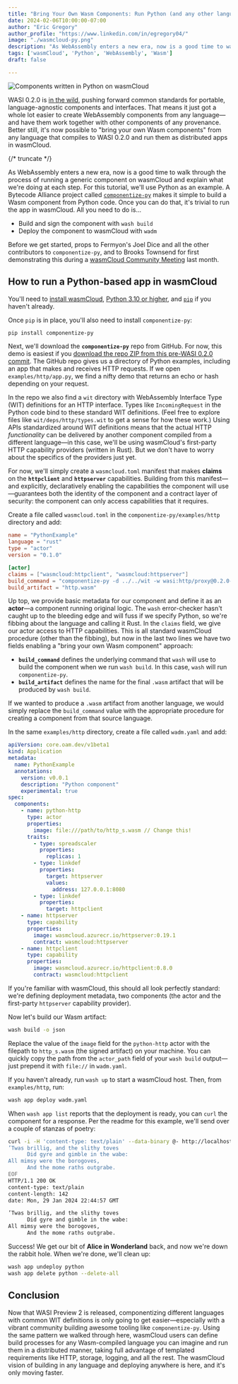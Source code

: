 ```yaml
---
title: "Bring Your Own Wasm Components: Run Python (and any other language) in wasmCloud"
date: 2024-02-06T10:00:00-07:00
author: "Eric Gregory"
author_profile: "https://www.linkedin.com/in/egregory04/"
image: "./wasmcloud-py.png"
description: "As WebAssembly enters a new era, now is a good time to walk through the process of running a generic component on wasmCloud and explain what we're doing at each step. For this tutorial, we'll use Python as an example."
tags: ['wasmCloud', 'Python', 'WebAssembly', 'Wasm']
draft: false

---
```


![Components written in Python on wasmCloud](./wasmcloud-py.png)

WASI 0.2.0 is [in the wild](https://wasmcloud.com/blog/wasi-preview-2-officially-launches), pushing forward common standards for portable, language-agnostic components and interfaces. That means it just got a whole lot easier to create WebAssembly components from any language&mdash;and have them work together with other components of any provenance. Better still, it's now possible to "bring your own Wasm components" from any language that compiles to WASI 0.2.0 and run them as distributed apps in wasmCloud.  

{/* truncate */}

As WebAssembly enters a new era, now is a good time to walk through the process of running a generic component on wasmCloud and explain what we're doing at each step. For this tutorial, we'll use Python as an example. A Bytecode Alliance project called [`componentize-py`](https://github.com/bytecodealliance/componentize-py) makes it simple to build a Wasm component from Python code. Once you can do that, it's trivial to run the app in wasmCloud. All you need to do is...

* Build and sign the component with `wash build` 
* Deploy the component to wasmCloud with `wadm`

Before we get started, props to Fermyon's Joel Dice and all the other contributors to `componentize-py`, and to Brooks Townsend for first demonstrating this during a [wasmCloud Community Meeting](https://wasmcloud.com/community/2024/01/17/community-meeting) last month. 

## How to run a Python-based app in wasmCloud

You'll need to [install wasmCloud](https://wasmcloud.com/docs/installation), [Python 3.10 or higher](https://www.python.org/), and [`pip`](https://pip.pypa.io/en/stable/installation/) if you haven't already. 

Once `pip` is in place, you'll also need to install `componentize-py`:

```bash
pip install componentize-py
```

Next, we'll download the **`componentize-py`** repo from GitHub. For now, this demo is easiest if you [download the repo ZIP from this pre-WASI 0.2.0 commit](https://github.com/bytecodealliance/componentize-py/tree/6535546d2bbe7f9857fbe50bd6a79fad97c6188a). The GitHub repo gives us a directory of Python examples, including an app that makes and receives HTTP requests. If we open `examples/http/app.py`, we find a nifty demo that returns an echo or hash depending on your request. 

In the repo we also find a `wit` directory with WebAssembly Interface Type (WIT) definitions for an HTTP interface. Types like `IncomingRequest` in the Python code bind to these standard WIT definitions. (Feel free to explore files like `wit/deps/http/types.wit` to get a sense for how these work.) Using APIs standardized around WIT definitions means that the actual HTTP *functionality* can be delivered by another component compiled from a different language&mdash;in this case, we'll be using wasmCloud's first-party HTTP capability providers (written in Rust). But we don't have to worry about the specifics of the providers just yet. 

For now, we'll simply create a `wasmcloud.toml` manifest that makes **claims** on the **`httpclient`** and **`httpserver`** capabilities. Building from this manifest&mdash;and explicitly, declaratively enabling the capabilities the component will use&mdash;guarantees both the identity of the component and a contract layer of security: the component can only access capabilities that it requires. 

Create a file called `wasmcloud.toml` in the `componentize-py/examples/http` directory and add:

```toml
name = "PythonExample"
language = "rust"
type = "actor"
version = "0.1.0"

[actor]
claims = ["wasmcloud:httpclient", "wasmcloud:httpserver"]
build_command = "componentize-py -d ../../wit -w wasi:http/proxy@0.2.0-rc-2023-12-05 componentize app -o http.wasm"
build_artifact = "http.wasm"
```

Up top, we provide basic metadata for our component and define it as an **actor**&mdash;a component running original logic. The `wash` error-checker hasn't caught up to the bleeding edge and will fuss if we specify Python, so we're fibbing about the language and calling it Rust. In the `claims` field, we give our actor access to HTTP capabilities. This is all standard wasmCloud procedure (other than the fibbing), but now in the last two lines we have two fields enabling a "bring your own Wasm component" approach:

* **`build_command`** defines the underlying command that `wash` will use to build the component when we run `wash build`. In this case, `wash` will run `componentize-py`.
* **`build_artifact`** defines the name for the final `.wasm` artifact that will be produced by `wash build`. 

If we wanted to produce a `.wasm` artifact from another language, we would simply replace the `build_command` value with the appropriate procedure for creating a component from that source language. 

In the same `examples/http` directory, create a file called `wadm.yaml` and add:

```yaml
apiVersion: core.oam.dev/v1beta1
kind: Application
metadata:
  name: PythonExample
  annotations:
    version: v0.0.1
    description: "Python component"
    experimental: true
spec:
  components:
    - name: python-http
      type: actor
      properties:
        image: file:///path/to/http_s.wasm // Change this!
      traits:
        - type: spreadscaler
          properties:
            replicas: 1
        - type: linkdef
          properties:
            target: httpserver
            values:
              address: 127.0.0.1:8080
        - type: linkdef
          properties:
            target: httpclient
    - name: httpserver
      type: capability
      properties:
        image: wasmcloud.azurecr.io/httpserver:0.19.1
        contract: wasmcloud:httpserver
    - name: httpclient
      type: capability
      properties:
        image: wasmcloud.azurecr.io/httpclient:0.8.0
        contract: wasmcloud:httpclient
```

If you're familiar with wasmCloud, this should all look perfectly standard: we're defining deployment metadata, two components (the actor and the first-party `httpserver` capability provider).

Now let's build our Wasm artifact:

```bash
wash build -o json
```

Replace the value of the `image` field for the `python-http` actor with the filepath to `http_s.wasm` (the signed artifact) on your machine. You can quickly copy the path from the `actor_path` field of your `wash build` output&mdash;just prepend it with `file://` in `wadm.yaml`.

If you haven't already, run `wash up` to start a wasmCloud host. Then, from `examples/http`, run:

```bash
wash app deploy wadm.yaml
```

When `wash app list` reports that the deployment is ready, you can `curl` the component for a response. Per the readme for this example, we'll send over a couple of stanzas of poetry:

```bash
curl -i -H 'content-type: text/plain' --data-binary @- http://localhost:8080/echo <<EOF
’Twas brillig, and the slithy toves
      Did gyre and gimble in the wabe:
All mimsy were the borogoves,
      And the mome raths outgrabe.
EOF
HTTP/1.1 200 OK
content-type: text/plain
content-length: 142
date: Mon, 29 Jan 2024 22:44:57 GMT

’Twas brillig, and the slithy toves
      Did gyre and gimble in the wabe:
All mimsy were the borogoves,
      And the mome raths outgrabe.
```

Success! We get our bit of **Alice in Wonderland** back, and now we're down the rabbit hole. When we're done, we'll clean up:

```bash
wash app undeploy python
wash app delete python --delete-all
```

## Conclusion

Now that WASI Preview 2 is released, componentizing different languages with common WIT definitions is only going to get easier&mdash;especially with a vibrant community building awesome tooling like `componentize-py`. Using the same pattern we walked through here, wasmCloud users can define build processes for any Wasm-compiled language you can imagine and run them in a distributed manner, taking full advantage of templated requirements like HTTP, storage, logging, and all the rest. The wasmCloud vision of building in any language and deploying anywhere is here, and it's only moving faster.